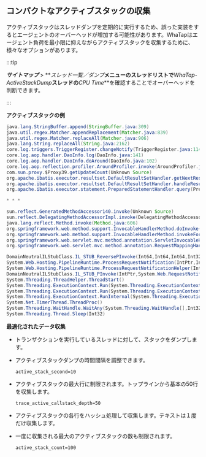 ## コンパクトなアクティブスタックの収集

アクティブスタックはスレッドダンプを定期的に実行するため、誤った実装をするとエージェントのオーバーヘッドが増加する可能性があります。WhaTapはエージェント負荷を最小限に抑えながらアクティブスタックを収集するために、様々なオプションがあります。

:::tip

**_サイトマップ_** > **_スレッド一覧／ダンプ_**メニューのスレッドリストで**_WhaTap-ActiveStackDump_**スレッドの**_CPU Time_**を確認することでオーバーヘッドを判断できます。

:::

**アクティブスタックの例**

<InDoc product='java,python'>

```java title='JAVA'
java.lang.StringBuffer.append(StringBuffer.java:309)
java.util.regex.Matcher.appendReplacement(Matcher.java:839)
java.util.regex.Matcher.replaceAll(Matcher.java:906)
java.lang.String.replaceAll(String.java:2162)
core.log.triggers.TriggerRegister.changeNotify(TriggerRegister.java:114)
core.log.aop.handler.DaoInfo.log(DaoInfo.java:141)
core.log.aop.handler.DaoInfo.doAround(DaoInfo.java:102)
core.log.aop.reflection.profiler.AroundProfiler.invoke(AroundProfiler.java:19)
com.sun.proxy.$Proxy39.getUpdateCount(Unknown Source)
org.apache.ibatis.executor.resultset.DefaultResultSetHandler.getNextResultSet(DefaultResultSetHandler.java:256)
org.apache.ibatis.executor.resultset.DefaultResultSetHandler.handleResultSets(DefaultResultSetHandler.java:193)
org.apache.ibatis.executor.statement.PreparedStatementHandler.query(PreparedStatementHandler.java:64)

* * *

sun.reflect.GeneratedMethodAccessor140.invoke(Unknown Source)
sun.reflect.DelegatingMethodAccessorImpl.invoke(DelegatingMethodAccessorImpl.java:43)
java.lang.reflect.Method.invoke(Method.java:606)
org.springframework.web.method.support.InvocableHandlerMethod.doInvoke(InvocableHandlerMethod.java:221)
org.springframework.web.method.support.InvocableHandlerMethod.invokeForRequest(InvocableHandlerMethod.java:136)
org.springframework.web.servlet.mvc.method.annotation.ServletInvocableHandlerMethod.invokeAndHandle(ServletInvocableHandlerMethod.java:114)
org.springframework.web.servlet.mvc.method.annotation.RequestMappingHandlerAdapter.invokeHandlerMethod(RequestMappingHandlerAdapter.java:827)
```

</InDoc>

<InDoc product='dotnet'>

```csharp title='.NET'
DomainNeutralILStubClass.IL_STUB_ReversePInvoke(Int64,Int64,Int64,Int32)
System.Web.Hosting.PipelineRuntime.ProcessRequestNotification(IntPtr,IntPtr,IntPtr,Int32)
System.Web.Hosting.PipelineRuntime.ProcessRequestNotificationHelper(IntPtr,IntPtr,IntPtr,Int32)
DomainNeutralILStubClass.IL_STUB_PInvoke(IntPtr,System.Web.RequestNotificationStatus ByRef)
System.Threading.ThreadHelper.ThreadStart()
System.Threading.ExecutionContext.Run(System.Threading.ExecutionContext,System.Threading.ContextCallback,System.Object)
System.Threading.ExecutionContext.Run(System.Threading.ExecutionContext,System.Threading.ContextCallback,System.Object,Boolean)
System.Threading.ExecutionContext.RunInternal(System.Threading.ExecutionContext,System.Threading.ContextCallback,System.Object,Boolean)
System.Net.TimerThread.ThreadProc()
System.Threading.WaitHandle.WaitAny(System.Threading.WaitHandle[],Int32,Boolean)
System.Threading.Thread.Sleep(Int32)
```

</InDoc>

**最適化されたデータ収集**

- トランザクションを実行しているスレッドに対して、スタックをダンプします。

- アクティブスタックダンプの時間間隔を調整できます。 

  `active_stack_second=10`

- アクティブスタックの最大行に制限されます。トップラインから基本の50行を収集します。

  `trace_active_callstack_depth=50`

- アクティブスタックの各行をハッシュ処理して収集します。テキストは１度だけ収集します。 

- 一度に収集される最大のアクティブスタックの数も制限されます。  

  `active_stack_count=100`
